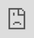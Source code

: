 ```yaml
---
title: "US Census Demographic and Housing Characteristics"
output: 
  flexdashboard::flex_dashboard:
    orientation: columns
    vertical_layout: fill
runtime: shiny
---
```


```r
if(!require(flexdashboard)) install.packages('flexdashboard')
library(flexdashboard)
if(!require(tidycensus)) install.packages('tidycensus')
library(tidycensus)
if(!require(tidyverse)) install.packages('tidyverse')
library(tidyverse)
library(shiny)

census_api_key("342b3eab7e3c57d07336dab5283b0d2746c9b78a")
```

Column {.tabset}
-------------------------------------
   
### About

This dashboard uses data from TidyCensus to  to present the tenure of household(i.e. occupied by owner or renter) across different age ranges of householder and examine whether there are any differences of household tenure across different age ranges.

Link to original data: The data is obtained through TidyCensus API. 

### Loading the Data

#### Downloading the data

The data can be downloaded through the following code. The API key can be obtained through directions on <https://walker-data.com/tidycensus/articles/basic-usage.html>, and the link and description is on <https://www.census.gov/data/tables/2023/dec/2020-census-dhc.html>. Here is the reproduceable code.

```r
if(!dir.exists('data')) 
  invisible(system("mkdir data"))
tenure_owner20 <- get_decennial(geography = "state", 
                       variables = sapply(
                         c(3:11),
                         FUN=function(x) sprintf("H13_%03dN",x)
                       ),
                       year = 2020,
                       sumfile = "dhc",
                       output = "wide")
tenure_renter20 <- get_decennial(geography = "state", 
                       variables = sapply(
                         c(13:21),
                         FUN=function(x) sprintf("H13_%03dN",x)
                       ),
                       year = 2020,
                       sumfile = "dhc",
                       output = "wide")
if(!file.exists('./data/tenure_owner20.csv'))
write.csv(tenure_owner20,file='./data/tenure_owner20.csv')
if(!file.exists('./data/tenure_renter20.csv'))
write.csv(tenure_renter20,file='./data/tenure_renter20.csv')
```

#### Loading the data from file

```r
# Read the data from local file after they are saved
tenure_renter20 <- read.csv('./data/tenure_renter20.csv',row.names = 1)
tenure_owner20 <- read.csv('./data/tenure_owner20.csv',row.names = 1)
```


### The Data

```r
# Clean tenure status data
library(scales)
lower <- c(15,25,35,45,55,60,65,75,85)
upper <- c(24,34,44,54,59,64,74,84,+Inf)
generate_name_owner <- function(x){
  idx <-  x %>% str_sub(-4,-2) %>% as.integer() - 2
  return(paste(lower[idx],"-",ifelse(is.infinite(upper[idx]),"",upper[idx]),sep=''))
}
generate_name_renter <- function(x){
  idx <-  x %>% str_sub(-4,-2) %>% as.integer() - 12
  return(paste(lower[idx],"-",ifelse(is.infinite(upper[idx]),"",upper[idx]),sep=''))
}
tenure_owner20_clean <- tenure_owner20 %>%
  rename_with(generate_name_owner, starts_with("H13")) %>%
  rename(region=NAME) %>%
  mutate(tenure="Owner")
tenure_renter20_clean <- tenure_renter20 %>%
  rename_with(generate_name_renter, starts_with("H13")) %>%
  rename(region=NAME) %>%
  mutate(tenure="Renter")
tenures <- rbind(tenure_owner20_clean, tenure_renter20_clean)
DT::datatable(
  select(tenures,-GEOID), caption="The data originates from the US 2020 Census Demographic and Housing Characteristics File, and the variables used are all state-level ones, including the number of households occupied by owner and renter, grouped by age range of householder.")
```

### Analysis

To examine the difference of distribution of households of those occupied by owner and those occupied by renters, we first calculate the owner-to-renter count ratio for each state and each age group and plot histograms for the ratio for each age group. These distributions are examined to determine if the owner-to-renter ratio differs between age groups.

We also applied statistical analysis, namely, the chi-square test, on each state to determine the states that has shown significant difference between the owner-to-renter count ratio of different age groups. 

```r
regions <- unique(tenures$region)
names(regions) <- regions
ratios <- map_dfr(
  regions,
  function(x){
    tenure_owner20_clean %>% filter(region==x) %>%
      select(contains('-')) /
    tenure_renter20_clean %>% filter(region==x) %>%
      select(contains('-'))
    },
  .id="region"
)
ratio_plot <- ratios %>% gather("Age","Ratio",-region) %>%
  ggplot(aes(x=Ratio)) +
  geom_histogram(binwidth=.25) +
  facet_wrap(vars(Age),3,3) +
  geom_vline(xintercept=1, linetype='dashed') +
  xlab("Owner-to-renter Count Ratio") + ylab("Frequency") +
  labs(title="Histogram of Owner-to-renter count ratio of households",
       subtitle="Grouped by age of householders",
       caption="Used state-level data")

states <- unique(tenures$region)
p_values <- sapply(states, function(x)
tenures %>% filter(region==x) %>%
  select(contains('-')) %>%
  chisq.test() %>%
  .$p.value
)

```

### Owner-Renter Ratio

```r
renderPlot(
ratio_plot
)
```

### Interactive Graph

```r
selectInput("Occupancy","Occupied by:",c("Owner","Renter"),selected="Owner")
```

```r
renderPlot(
tenures %>% gather("Age","Counts",contains('-')) %>%
  filter(tenure==input$Occupancy) %>%
  mutate(Age=as_factor(Age)) %>%
  ggplot(aes(x=Age,y=Counts,group=region)) +
  geom_line() +
  scale_y_log10(breaks = trans_breaks("log10", function(x) 10^x),
              labels = trans_format("log10", math_format(10^.x))) +
  xlab("Age Range") + ylab("Number of Households") +
  labs(title="Number of households for different age range of householders",
       subtitle=sprintf("Occupied by %s", input$Occpancy),
       caption="Each line represent a region in the US"),
width=800, height=600
)
```

### Interactive Data Frame
```r
selectInput("AgeRange","Age Range of Householder",
            tenures %>% select(contains('-')) %>% colnames(),
)
DT::renderDT(
tenures %>% 
  select(c("region",input$AgeRange, "tenure")) %>%
  pivot_wider(id_cols='region',names_from='tenure',values_from=input$AgeRange) %>%
  as.data.frame()
)
```

### Demo Video

<iframe src="https://player.vimeo.com/video/895617079?badge=0&amp;autopause=0&amp;player_id=0&amp;app_id=58479" frameborder="0" allow="autoplay; fullscreen; picture-in-picture" style="position:absolute;top:0;left:0;width:100%;height:100%;" title="Shiny Dashboard using US Census Data"></iframe>